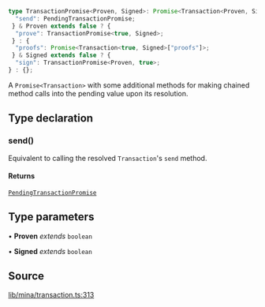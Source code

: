 ```ts
type TransactionPromise<Proven, Signed>: Promise<Transaction<Proven, Signed>> & {
  "send": PendingTransactionPromise;
 } & Proven extends false ? {
  "prove": TransactionPromise<true, Signed>;
 } : {
  "proofs": Promise<Transaction<true, Signed>["proofs"]>;
 } & Signed extends false ? {
  "sign": TransactionPromise<Proven, true>;
} : {};
```

A `Promise<Transaction>` with some additional methods for making chained method calls
into the pending value upon its resolution.

## Type declaration

### send()

Equivalent to calling the resolved `Transaction`'s `send` method.

#### Returns

[`PendingTransactionPromise`](../namespaces/Mina/type-aliases/PendingTransactionPromise.mdx)

## Type parameters

• **Proven** *extends* `boolean`

• **Signed** *extends* `boolean`

## Source

[lib/mina/transaction.ts:313](https://github.com/o1-labs/o1js/blob/081e48fe103a96db7083cdaea72a409cca3182c3/src/lib/mina/transaction.ts#L313)
